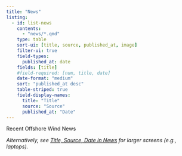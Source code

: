 ```yaml
---
title: "News"
listing:
  - id: list-news
    contents:
      - "news/*.qmd"
    type: table
    sort-ui: [title, source, published_at, image]
    filter-ui: true
    field-types:
      published_at: date
    fields: [title]
    #field-required: [num, title, date]
    date-format: "medium"
    sort: "published_at desc"
    table-striped: true
    field-display-names:
      title: "Title"
      source: "Source"
      published_at: "Date"
---
```


<!-- 
quarto render news.qmd --cache-refresh # single doc -->

Recent Offshore Wind News

_Alternatively, see [Title, Source, Date in News](news2.qmd) for larger screens (e.g., laptops)._

::: {#list-news}
:::
